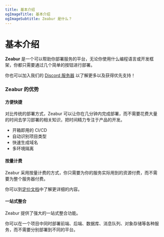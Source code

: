 ```yaml
---
title: 基本介绍
ogImageTitle: 基本介绍
ogImageSubtitle: Zeabur 是什么？
---
```



# 基本介绍

**Zeabur** 是一个可以帮助你部署服务的平台，无论你使用什么编程语言或开发框架，你都只需要通过几个简单的按钮进行部署。

你也可以加入我们的 [Discord 服务器](https://discord.gg/DrdGCvXEyY) 以了解更多以及获得优先支持！

### Zeabur 的优势

#### 方便快捷

对比传统的部署方式，Zeabur 可以让你在几分钟内完成部署，而不需要花费大量的时间去学习部署的相关知识，把时间精力专注于产品的开发。

- 开箱即用的 CI/CD
- 自动识别项目类型
- 快速生成域名
- 多环境隔离

#### 按量计费

Zeabur 采用按量计费的方式，你只需要为你的服务实际用到的资源付费，而不需要为整个服务器付费。

你可以到[定价文档](/zh-CN/billing/pricing)中了解更详细的内容。

#### 一站式整合

Zeabur 提供了强大的一站式整合功能。

你可以在一个项目中同时部署前端、后端、数据库、消息队列、对象存储等各种服务，而不需要分别部署到不同的平台。
